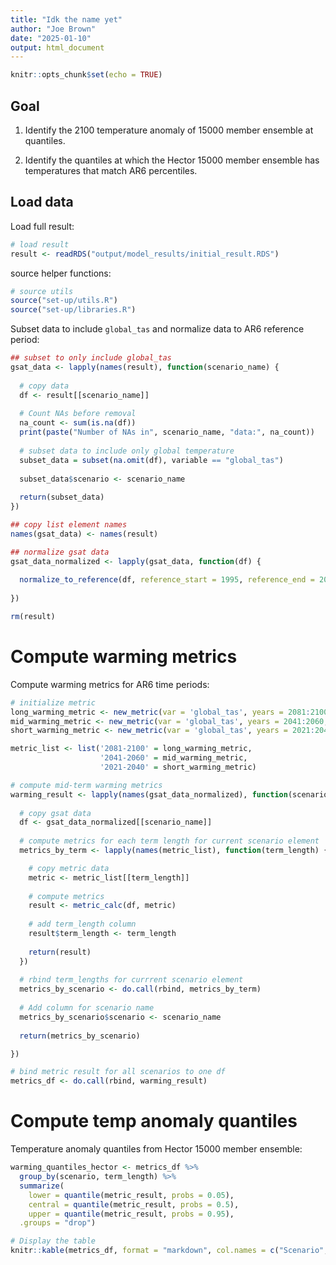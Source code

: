 ```yaml
---
title: "Idk the name yet"
author: "Joe Brown"
date: "2025-01-10"
output: html_document
---
```


```r
knitr::opts_chunk$set(echo = TRUE)
```

## Goal

1. Identify the 2100 temperature anomaly of 15000 member ensemble at quantiles. 

2. Identify the quantiles at which the Hector 15000 member ensemble has temperatures that match AR6 percentiles.

## Load data

Load full result:
```r
# load result 
result <- readRDS("output/model_results/initial_result.RDS")

```

source helper functions:
```r
# source utils
source("set-up/utils.R")
source("set-up/libraries.R")
```

Subset data to include `global_tas` and normalize data to AR6 reference period:
```r
## subset to only include global_tas
gsat_data <- lapply(names(result), function(scenario_name) {
  
  # copy data
  df <- result[[scenario_name]]
  
  # Count NAs before removal
  na_count <- sum(is.na(df))
  print(paste("Number of NAs in", scenario_name, "data:", na_count))
  
  # subset data to include only global temperature
  subset_data = subset(na.omit(df), variable == "global_tas")
  
  subset_data$scenario <- scenario_name
  
  return(subset_data)
})

## copy list element names
names(gsat_data) <- names(result)

## normalize gsat data
gsat_data_normalized <- lapply(gsat_data, function(df) {
  
  normalize_to_reference(df, reference_start = 1995, reference_end = 2014)
  
}) 

rm(result)
```

# Compute warming metrics

Compute warming metrics for AR6 time periods:

```r

# initialize metric 
long_warming_metric <- new_metric(var = 'global_tas', years = 2081:2100, op = median)
mid_warming_metric <- new_metric(var = 'global_tas', years = 2041:2060, op = median)
short_warming_metric <- new_metric(var = 'global_tas', years = 2021:2040, op = median)

metric_list <- list('2081-2100' = long_warming_metric, 
                    '2041-2060' = mid_warming_metric, 
                    '2021-2040' = short_warming_metric)

# compute mid-term warming metrics
warming_result <- lapply(names(gsat_data_normalized), function(scenario_name) {
  
  # copy gsat data
  df <- gsat_data_normalized[[scenario_name]]
  
  # compute metrics for each term length for current scenario element 
  metrics_by_term <- lapply(names(metric_list), function(term_length) {

    # copy metric data
    metric <- metric_list[[term_length]]
        
    # compute metrics
    result <- metric_calc(df, metric)
    
    # add term_length column
    result$term_length <- term_length
  
    return(result)  
  })  
  
  # rbind term_lengths for currrent scenario element
  metrics_by_scenario <- do.call(rbind, metrics_by_term)
  
  # Add column for scenario name
  metrics_by_scenario$scenario <- scenario_name
  
  return(metrics_by_scenario)

})

# bind metric result for all scenarios to one df
metrics_df <- do.call(rbind, warming_result)

```

# Compute temp anomaly quantiles

Temperature anomaly quantiles from Hector 15000 member ensemble:

```r

warming_quantiles_hector <- metrics_df %>% 
  group_by(scenario, term_length) %>% 
  summarize(
    lower = quantile(metric_result, probs = 0.05), 
    central = quantile(metric_result, probs = 0.5), 
    upper = quantile(metric_result, probs = 0.95),
  .groups = "drop")

```

```r

# Display the table
knitr::kable(metrics_df, format = "markdown", col.names = c("Scenario", "Term Length", "Lower Quantile", "Central Quantile", "Upper Quantile"))

```

